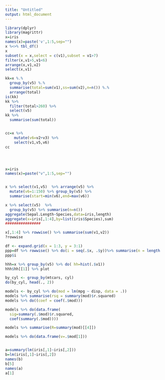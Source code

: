 ```yaml
---
title: "Untitled"
output: html_document
---
```


```r
library(dplyr)
library(magrittr)
x=iris
names(x)=paste('v',1:5,sep="")
x %<>% tbl_df()
x
subset(x = x,select = c(v1),subset = v1>7)
filter(x,v1>5,v1<6)
arrange(x,v1,v2)
select(x,v1)

kk=x %.%
  group_by(v5) %.%
  summarise(total=sum(v1),ss=sum(v2),n=n()) %.%
  arrange(total)
is(kk)
kk %>%
  filter(total>260) %>%
  select(v5)
kk %>%
  summarise(sum(total))


cc=x %>%
    mutate(v6=v2+v3) %>%
    select(v1,v5,v6)
cc




x=iris
names(x)=paste("v",1:5,sep="")


x %>% select(v1,v5)  %>% arrange(v5) %>%
  mutate(v6=1:150) %>% group_by(v5) %>% 
  summarise(start=min(v6),end=max(v6))

x %>% select(v5)  %>%
  group_by(v5) %>% summarise(n=n())
aggregate(Sepal.Length~Species,data=iris,length)
aggregate(x=iris[,1:4],by=list(iris$Species),sum)
################

x[,1:4] %>% rowwise() %>% summarise(sum(v1,v2))
?rowwise

df <- expand.grid(x = 1:3, y = 3:1)
ppp=df %>% rowwise() %>% do(i = seq(.$x, .$y))%>% summarise(n = length(i))
ppp$i

hhh=x %>% group_by(v5) %>% do( hh=hist(.$v1)) 
hhh$hh[[1]] %>% plot

by_cyl <- group_by(mtcars, cyl)
do(by_cyl, head(., 2))

models <- by_cyl %>% do(mod = lm(mpg ~ disp, data = .))
models %>% summarise(rsq = summary(mod)$r.squared)
models %>% do((coef = coef(.$mod)))

models %>% do(data.frame(
  sig=summary(.$mod)$r.squared,
  coef(summary(.$mod))))

models %>% summarise(R=summary(mod)[[4]])

models %>% do(data.frame(v=.$mod[1]))


a=summary(lm(iris[,1]~iris[,2])) 
b=lm(iris[,1]~iris[,2])
names(b)
b[5]
names(a)
a[1]


```

